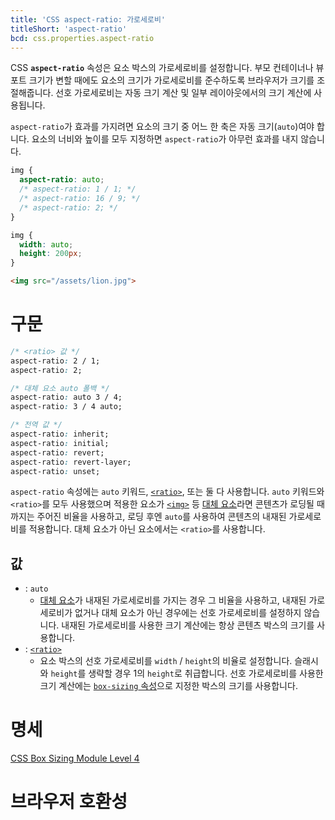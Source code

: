 ```yaml
---
title: 'CSS aspect-ratio: 가로세로비'
titleShort: 'aspect-ratio'
bcd: css.properties.aspect-ratio
---
```


CSS **`aspect-ratio`** 속성은 요소 박스의 가로세로비를 설정합니다. 부모 컨테이너나 뷰포트 크기가 변할 때에도 요소의 크기가 가로세로비를 준수하도록 브라우저가 크기를 조절해줍니다. 선호 가로세로비는 자동 크기 계산 및 일부 레이아웃에서의 크기 계산에 사용됩니다.

`aspect-ratio`가 효과를 가지려면 요소의 크기 중 어느 한 축은 자동 크기(`auto`)여야 합니다. 요소의 너비와 높이를 모두 지정하면 `aspect-ratio`가 아무런 효과를 내지 않습니다.

```css hidden name=demo
img {
  aspect-ratio: auto;
  /* aspect-ratio: 1 / 1; */
  /* aspect-ratio: 16 / 9; */
  /* aspect-ratio: 2; */
}
```

```css hidden editable=false name=demo filename=style
img {
  width: auto;
  height: 200px;
}
```

```html hidden name=demo
<img src="/assets/lion.jpg">
```

<LiveExample height={240} lang="css" name="demo" />

# 구문

```css
/* <ratio> 값 */
aspect-ratio: 2 / 1;
aspect-ratio: 2;

/* 대체 요소 auto 폴백 */
aspect-ratio: auto 3 / 4;
aspect-ratio: 3 / 4 auto;

/* 전역 값 */
aspect-ratio: inherit;
aspect-ratio: initial;
aspect-ratio: revert;
aspect-ratio: revert-layer;
aspect-ratio: unset;
```

`aspect-ratio` 속성에는 `auto` 키워드, [`<ratio>`], 또는 둘 다 사용합니다. `auto` 키워드와 `<ratio>`를 모두 사용했으며 적용한 요소가 [`<img>`](/docs/Web/HTML/Element/img) 등 [대체 요소](/docs/Web/CSS/Replaced_element)라면 콘텐츠가 로딩될 때까지는 주어진 비율을 사용하고, 로딩 후엔 `auto`를 사용하여 콘텐츠의 내재된 가로세로비를 적용합니다. 대체 요소가 아닌 요소에서는 `<ratio>`를 사용합니다.

## 값

- : `auto`
  - [대체 요소](/docs/Web/CSS/Replaced_element)가 내재된 가로세로비를 가지는 경우 그 비율을 사용하고, 내재된 가로세로비가 없거나 대체 요소가 아닌 경우에는 선호 가로세로비를 설정하지 않습니다. 내재된 가로세로비를 사용한 크기 계산에는 항상 콘텐츠 박스의 크기를 사용합니다.
- : [`<ratio>`]
  - 요소 박스의 선호 가로세로비를 `width` / `height`의 비율로 설정합니다. 슬래시와 `height`를 생략할 경우 1의 `height`로 취급합니다. 선호 가로세로비를 사용한 크기 계산에는 [`box-sizing` 속성][`box-sizing`]으로 지정한 박스의 크기를 사용합니다.

# 명세

[CSS Box Sizing Module Level 4](https://drafts.csswg.org/css-sizing-4/#aspect-ratio)

# 브라우저 호환성

<BrowserCompat data={props.bcd} />

[`<ratio>`]: https://developer.mozilla.org/en-US/docs/Web/CSS/ratio
[`box-sizing`]: https://developer.mozilla.org/en-US/docs/Web/CSS/box-sizing
